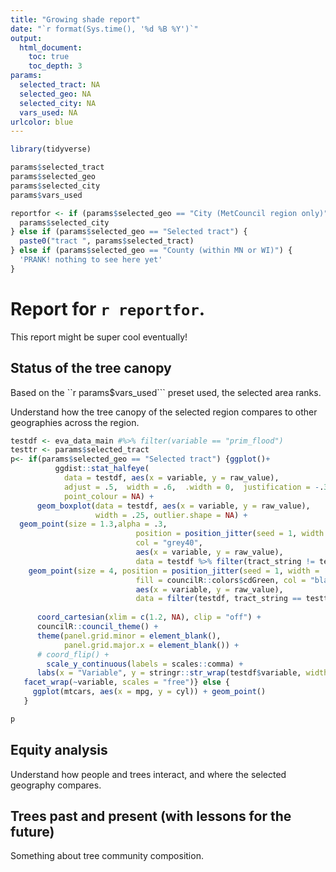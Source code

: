 ```yaml
---
title: "Growing shade report"
date: "`r format(Sys.time(), '%d %B %Y')`"
output: 
  html_document:
    toc: true
    toc_depth: 3
params:
  selected_tract: NA
  selected_geo: NA
  selected_city: NA
  vars_used: NA
urlcolor: blue
---
```


```r
library(tidyverse)

params$selected_tract
params$selected_geo
params$selected_city
params$vars_used

reportfor <- if (params$selected_geo == "City (MetCouncil region only)") {
  params$selected_city
} else if (params$selected_geo == "Selected tract") {
  paste0("tract ", params$selected_tract)
} else if (params$selected_geo == "County (within MN or WI)") {
  'PRANK! nothing to see here yet'
}

```


# Report for ```r reportfor```.

This report might be super cool eventually!

## Status of the tree canopy



Based on the ``r params$vars_used``` preset used, the selected area ranks. 

Understand how the tree canopy of the selected region compares to other geographies across the region.

```r
testdf <- eva_data_main #%>% filter(variable == "prim_flood")
testtr <- params$selected_tract
p<- if(params$selected_geo == "Selected tract") {ggplot()+
          ggdist::stat_halfeye(
            data = testdf, aes(x = variable, y = raw_value),
            adjust = .5,  width = .6,  .width = 0,  justification = -.3, 
            point_colour = NA) + 
      geom_boxplot(data = testdf, aes(x = variable, y = raw_value),
                   width = .25, outlier.shape = NA) +
  geom_point(size = 1.3,alpha = .3,
                            position = position_jitter(seed = 1, width = .1, height = 0),
                            col = "grey40",
                            aes(x = variable, y = raw_value),
                            data = testdf %>% filter(tract_string != testtr)) +
    geom_point(size = 4, position = position_jitter(seed = 1, width = .1, height = 0),
                            fill = councilR::colors$cdGreen, col = "black", pch = 21,
                            aes(x = variable, y = raw_value),
                            data = filter(testdf, tract_string == testtr)) +
  
      coord_cartesian(xlim = c(1.2, NA), clip = "off") +
      councilR::council_theme() +
      theme(panel.grid.minor = element_blank(),
            panel.grid.major.x = element_blank()) +
      # coord_flip() +
        scale_y_continuous(labels = scales::comma) +
      labs(x = "Variable", y = stringr::str_wrap(testdf$variable, width = 40)) +
   facet_wrap(~variable, scales = "free")} else {
     ggplot(mtcars, aes(x = mpg, y = cyl)) + geom_point()
   }

p
```

## Equity analysis

Understand how people and trees interact, and where the selected geography compares.

## Trees past and present (with lessons for the future)

Something about tree community composition. 
